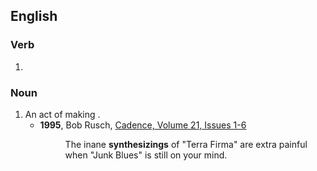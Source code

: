 ==English==

===Verb===
{{head|en|verb form}}

# {{present participle of|en|synthesize|nocat=1}}

===Noun===
{{en-noun}}

# An act of making {{l|en|synthesis}}.
#* '''1995''', Bob Rusch, [https://books.google.com/books?id=RzdLAAAAYAAJ&q=%22synthesizings%22&dq=%22synthesizings%22&hl=en&sa=X&ved=0ahUKEwjgu4fG493OAhVDxWMKHU6NDT4Q6AEIQzAJ Cadence, Volume 21, Issues 1-6]
#*: The inane '''synthesizings''' of "Terra Firma" are extra painful when "Junk Blues" is still on your mind.